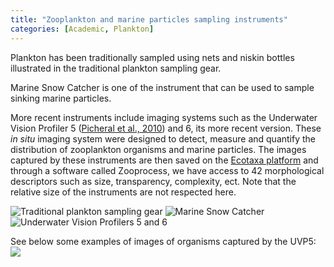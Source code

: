 ```yaml
---
title: "Zooplankton and marine particles sampling instruments"
categories: [Academic, Plankton]
---
```


Plankton has been traditionally sampled using nets and niskin bottles illustrated in the traditional plankton sampling gear. 

Marine Snow Catcher is one of the instrument that can be used to sample sinking marine particles.

More recent instruments include imaging systems such as the Underwater Vision Profiler 5 ([Picheral et al., 2010](https://doi.org/10.4319/lom.2010.8.462)) and 6, its more recent version. These *in situ* imaging system were designed to detect, measure and quantify the distribution of zooplankton organisms and marine particles. The images captured by these instruments are then saved on the [Ecotaxa platform](https://ecotaxa.obs-vlfr.fr/) and through a software called Zooprocess, we have access to 42 morphological descriptors such as size, transparency, complexity, ect. Note that the relative size of the instruments are not respected here.

::: {.inline-images}
![Traditional plankton sampling gear](Traditional_methods.png)
![Marine Snow Catcher](MSC.png)
![Underwater Vision Profilers 5 and 6](UVP.png)

:::

See below some examples of images of organisms captured by the UVP5:
![](example_UVP5_images.png){.reduced-image-medium}




